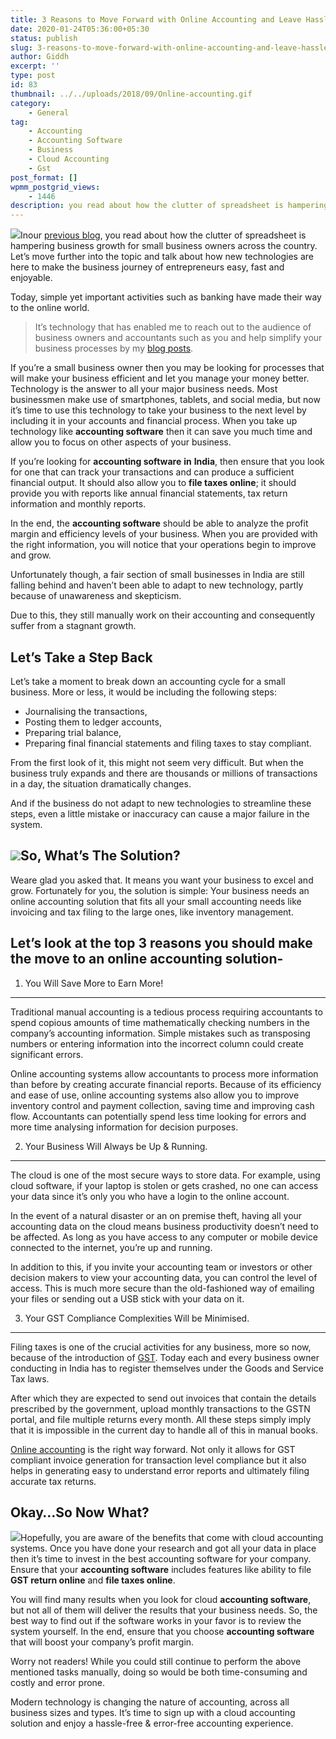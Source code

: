 ```yaml
---
title: 3 Reasons to Move Forward with Online Accounting and Leave Hassles of Manual Work Behind
date: 2020-01-24T05:36:00+05:30
status: publish
slug: 3-reasons-to-move-forward-with-online-accounting-and-leave-hassles-of-manual-work-behind
author: Giddh
excerpt: ''
type: post
id: 83
thumbnail: ../../uploads/2018/09/Online-accounting.gif
category:
    - General
tag:
    - Accounting
    - Accounting Software
    - Business
    - Cloud Accounting
    - Gst
post_format: []
wpmm_postgrid_views:
    - 1446
description: you read about how the clutter of spreadsheet is hampering business growth for small business 
---
```

<img class="wp-block-image size-large" src = "https://miro.medium.com/max/770/1*glLmamUk2T6Taz18wWDbgw.jpeg" />Inour [previous blog](https://blog.giddh.com/why-you-need-freedom-from-the-clutter-of-spreadsheets-97a31cdcd146), you read about how the clutter of spreadsheet is hampering business growth for small business owners across the country. Let’s move further into the topic and talk about how new technologies are here to make the business journey of entrepreneurs easy, fast and enjoyable.

Today, simple yet important activities such as banking have made their way to the online world.

> It’s technology that has enabled me to reach out to the audience of business owners and accountants such as you and help simplify your business processes by my [blog posts](https://blog.giddh.com/).

If you’re a small business owner then you may be looking for processes that will make your business efficient and let you manage your money better. Technology is the answer to all your major business needs. Most businessmen make use of smartphones, tablets, and social media, but now it’s time to use this technology to take your business to the next level by including it in your accounts and financial process. When you take up technology like **accounting software** then it can save you much time and allow you to focus on other aspects of your business.

If you’re looking for **accounting software** **in** **India**, then ensure that you look for one that can track your transactions and can produce a sufficient financial output. It should also allow you to **file taxes online**; it should provide you with reports like annual financial statements, tax return information and monthly reports.

In the end, the **accounting software** should be able to analyze the profit margin and efficiency levels of your business. When you are provided with the right information, you will notice that your operations begin to improve and grow.

Unfortunately though, a fair section of small businesses in India are still falling behind and haven’t been able to adapt to new technology, partly because of unawareness and skepticism.

Due to this, they still manually work on their accounting and consequently suffer from a stagnant growth.

Let’s Take a Step Back
----------------------

Let’s take a moment to break down an accounting cycle for a small business. More or less, it would be including the following steps:

- Journalising the transactions,
- Posting them to ledger accounts,
- Preparing trial balance,
- Preparing final financial statements and filing taxes to stay compliant.

From the first look of it, this might not seem very difficult. But when the business truly expands and there are thousands or millions of transactions in a day, the situation dramatically changes.

And if the business do not adapt to new technologies to streamline these steps, even a little mistake or inaccuracy can cause a major failure in the system.

<img class="wp-block-image size-large" src = "https://miro.medium.com/max/748/1*LvyLU_vF_NDqoBHcbqZvyg.jpeg" />So, What’s The Solution?
------------------------

Weare glad you asked that. It means you want your business to excel and grow. Fortunately for you, the solution is simple: Your business needs an online accounting solution that fits all your small accounting needs like invoicing and tax filing to the large ones, like inventory management.

Let’s look at the top 3 reasons you should make the move to an online accounting solution-
------------------------------------------------------------------------------------------

1. You Will Save More to Earn More!
-----------------------------------

Traditional manual accounting is a tedious process requiring accountants to spend copious amounts of time mathematically checking numbers in the company’s accounting information. Simple mistakes such as transposing numbers or entering information into the incorrect column could create significant errors.

Online accounting systems allow accountants to process more information than before by creating accurate financial reports. Because of its efficiency and ease of use, online accounting systems also allow you to improve inventory control and payment collection, saving time and improving cash flow. Accountants can potentially spend less time looking for errors and more time analysing information for decision purposes.

2. Your Business Will Always be Up &amp; Running.
-------------------------------------------------

The cloud is one of the most secure ways to store data. For example, using cloud software, if your laptop is stolen or gets crashed, no one can access your data since it’s only you who have a login to the online account.

In the event of a natural disaster or an on premise theft, having all your accounting data on the cloud means business productivity doesn’t need to be affected. As long as you have access to any computer or mobile device connected to the internet, you’re up and running.

In addition to this, if you invite your accounting team or investors or other decision makers to view your accounting data, you can control the level of access. This is much more secure than the old-fashioned way of emailing your files or sending out a USB stick with your data on it.

3. Your GST Compliance Complexities Will be Minimised.
------------------------------------------------------

Filing taxes is one of the crucial activities for any business, more so now, because of the introduction of [GST](https://giddh.com/gst.php). Today each and every business owner conducting in India has to register themselves under the Goods and Service Tax laws.

After which they are expected to send out invoices that contain the details prescribed by the government, upload monthly transactions to the GSTN portal, and file multiple returns every month. All these steps simply imply that it is impossible in the current day to handle all of this in manual books.

[Online accounting](http://www.giddh.com/) is the right way forward. Not only it allows for GST compliant invoice generation for transaction level compliance but it also helps in generating easy to understand error reports and ultimately filing accurate tax returns.

Okay…So Now What?
-----------------

<img class="wp-block-image size-large" src = "https://miro.medium.com/max/550/1*mf1h-iuTTjpfZ4htigry6w.gif" />Hopefully, you are aware of the benefits that come with cloud accounting systems. Once you have done your research and got all your data in place then it’s time to invest in the best accounting software for your company. Ensure that your **accounting software** includes features like ability to file **GST return online** and **file taxes online**.

You will find many results when you look for cloud **accounting software**, but not all of them will deliver the results that your business needs. So, the best way to find out if the software works in your favor is to review the system yourself. In the end, ensure that you choose **accounting software** that will boost your company’s profit margin.

Worry not readers! While you could still continue to perform the above mentioned tasks manually, doing so would be both time-consuming and costly and error prone.

Modern technology is changing the nature of accounting, across all business sizes and types. It’s time to sign up with a cloud accounting solution and enjoy a hassle-free &amp; error-free accounting experience.